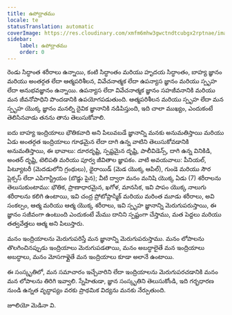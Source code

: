 ```yaml
---
title: ఉపోద్ఘాతము
locale: te
statusTranslation: automatic
coverImage: https://res.cloudinary.com/xmfm6mhw3gwctndtcubgx2rptnae/image/upload/v1741354450/small_cover_introduccion_a_la_gnosis_57a3fc8d72.webp
sidebar:
    label: ఉపోద్ఘాతము
    order: 0
---
```

రెండు సిద్ధాంత శరీరాలు ఉన్నాయి, కంటి సిద్ధాంతం మరియు హృదయ సిద్ధాంతం, బాహ్య జ్ఞానం మరియు అంతర్గత లేదా ఆత్మపరిశీలన, వివేచనాత్మక లేదా ఉపన్యాస జ్ఞానం మరియు స్పృహ లేదా అనుభవజ్ఞానం ఉన్నాయి. ఉపన్యాస లేదా వివేచనాత్మక జ్ఞానం సహజీవనానికి మరియు మన జీవనోపాధిని పొందడానికి ఉపయోగపడుతుంది. ఆత్మపరిశీలన మరియు స్పృహ లేదా మన స్పృహ యొక్క జ్ఞానం మనల్ని దైవిక జ్ఞానానికి నడిపిస్తుంది, ఇది చాలా ముఖ్యం, ఎందుకంటే తెలిసినవాడు తనను తాను తెలుసుకోవాలి.

ఐదు బాహ్య ఇంద్రియాలు భౌతికవాది అని పిలువబడే జ్ఞానాన్ని మనకు అనుమతిస్తాయి మరియు ఏడు అంతర్గత ఇంద్రియాలు గూఢమైన లేదా దాగి ఉన్న వాటిని తెలుసుకోవడానికి అనుమతిస్తాయి, ఈ భావాలు: దూరదృష్టి, స్పష్టమైన దృష్టి, పాలీవిడెన్స్, దాగి ఉన్న వినికిడి, అంతర్ దృష్టి, టెలిపతి మరియు పూర్వ జీవితాల జ్ఞాపకం. వాటి అవయవాలు: పీనియల్, పిట్యూటరీ (మెదడులోని గ్రంథులు), థైరాయిడ్ (మెడ యొక్క ఆపిల్), గుండె మరియు సౌర ప్లెక్సస్ లేదా ఎపిగాస్ట్రియం (బొడ్డు పైన); వీటి ద్వారా మనం మనిషి యొక్క ఏడు (7) శరీరాలను తెలుసుకుంటాము: భౌతిక, ప్రాణాధారమైన, ఖగోళ, మానసిక, ఇవి పాపం యొక్క నాలుగు శరీరాలను కలిగి ఉంటాయి, ఇవి చంద్ర ప్రోటోప్లాస్మిక్ మరియు మరింత మూడు శరీరాలు, అవి సంకల్పం, ఆత్మ మరియు ఆత్మ యొక్క శరీరాలు, ఇవి స్పృహ జ్ఞానాన్ని మెరుగుపరుస్తాయి, ఈ జ్ఞానం సజీవంగా ఉంటుంది ఎందుకంటే మేము దానిని స్పష్టంగా చేస్తాము, మత పెద్దలు మరియు తత్వవేత్తలు ఆత్మ అని పిలుస్తారు.

మనం ఇంద్రియాలను మెరుగుపరిస్తే మన జ్ఞానాన్ని మెరుగుపరుస్తాము. మనం లోపాలను తొలగించినప్పుడు ఇంద్రియాలు మెరుగుపడతాయి, మనం అబద్ధాలైతే మన ఇంద్రియాలు అబద్ధాలు, మనం మోసగాళ్లైతే మన ఇంద్రియాలు కూడా అలానే ఉంటాయి.

ఈ సంస్కృతిలో, మన సమాచారం ఇచ్చేవారిని లేదా ఇంద్రియాలను మెరుగుపరచడానికి మనం మన లోపాలను తిరిగి ఇవ్వాలి. స్నేహితుడా, జ్ఞాన సంస్కృతిని తెలుసుకోండి, ఇది గర్భధారణ నుండి ఉన్నత వృద్ధాప్యం వరకు ప్రాథమిక విద్యను మనకు నేర్పుతుంది.

జూలియో మెడినా వి.
